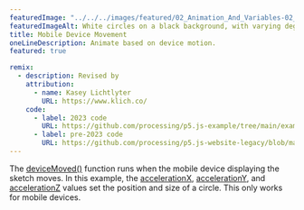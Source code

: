 ---
featuredImage: "../../../images/featured/02_Animation_And_Variables-02_Mobile_Device_Movement-thumbnail.jpg"
featuredImageAlt: White circles on a black background, with varying degrees of transparency.
title: Mobile Device Movement
oneLineDescription: Animate based on device motion.
featured: true

remix:
  - description: Revised by
    attribution:
      - name: Kasey Lichtlyter
        URL: https://www.klich.co/
    code:
      - label: 2023 code
        URL: https://github.com/processing/p5.js-example/tree/main/examples/02_Animation_And_Variables/02_Mobile_Device_Movement
      - label: pre-2023 code
        URL: https://github.com/processing/p5.js-website-legacy/blob/main/src/data/examples/en/35_Mobile/02_Acceleration_Color.js
---

The <a href="https://p5js.org/reference/p5/deviceMoved" target="_blank">deviceMoved()</a>
function runs when the mobile device displaying the sketch moves.
In this example, the
<a href="https://p5js.org/reference/p5/accelerationX" target="_blank">accelerationX</a>,
<a href="https://p5js.org/reference/p5/accelerationY" target="_blank">accelerationY</a>,
and <a href="https://p5js.org/reference/p5/accelerationZ" target="_blank">accelerationZ</a>
values set the position and size of a circle.
This only works for mobile devices.